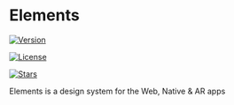 
<Meta 
	title='Introduction/Welcome'
/>

# Elements

[![Version](https://img.shields.io/npm/v/@foretag/elements)](https://www.npmjs.com/package/@foretag/elements) 

[![License](https://img.shields.io/github/license/ForetagInc/elements)](https://github.com/ForetagInc/elements/tree/main/LICENSE) 

[![Stars](https://img.shields.io/github/stars/ForetagInc/elements?style=social)](https://github.com/ForetagInc/elements/)

Elements is a design system for the Web, Native & AR apps 
